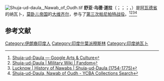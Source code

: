 [[File:Shuja-ud-daula,_Nawab_of_Oudh.tif|thumb]]
'''舒亚·乌德·道拉'''（{{lang-bn|'''সুজাউদ্দৌলা'''}}；{{lang-fa|'''شجاع الدوله'''}}；{{lang-hi|'''शुजाउद्दौलााँ'''}}；{{lang-en|'''Shuja-ud-Daula'''}}，{{bd|1732年|1月19日|1775年|1月26日|catidx=S}}）是[[阿瓦德省|阿瓦德省]]的纳瓦卜，[[莫卧儿帝国|莫卧儿帝国]]的[[大维齐尔|大维齐尔]]，参与了[[第三次帕尼帕特战役|第三次帕尼帕特战役]]。<ref>[https://artsandculture.google.com/entity/shuja-ud-daula/m056v7p?categoryid=historical-figure Shuja-ud-Daula — Google Arts & Culture]</ref><ref>[https://military.wikia.org/wiki/Shuja-ud-Daula Shuja-ud-Daula | Military Wiki | Fandom]</ref><ref>[https://lucknow.me/Shuja-ud-Daula.html Lucknow | History of Nawabs | Shuja-ud-Daula (1754-1775)]</ref><ref>[https://collections.britishart.yale.edu/catalog/tms:283 Shuja-ud-Daula, Nawab of Oudh - YCBA Collections Search]</ref>

== 参考文献 ==
{{Reflist}}

[[Category:伊朗裔印度人|Category:伊朗裔印度人]]
[[Category:印度什葉派穆斯林|Category:印度什葉派穆斯林]]
[[Category:印度纳瓦卜|Category:印度纳瓦卜]]